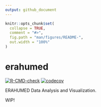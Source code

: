 ```yaml
---
output: github_document
---
```


<!-- README.md is generated from README.Rmd. Please edit that file -->

```r
knitr::opts_chunk$set(
  collapse = TRUE,
  comment = "#>",
  fig.path = "man/figures/README-",
  out.width = "100%"
)
```

# erahumed

<!-- badges: start -->
[![R-CMD-check](https://github.com/vgherard/erahumed/actions/workflows/R-CMD-check.yaml/badge.svg)](https://github.com/vgherard/erahumed/actions/workflows/R-CMD-check.yaml)
[![codecov](https://codecov.io/gh/vgherard/erahumed/branch/master/graph/badge.svg?token=t74xLttrBo)](https://codecov.io/gh/vgherard/erahumed)
<!-- badges: end -->

ERAHUMED Data Analysis and Visualization.

WIP!
